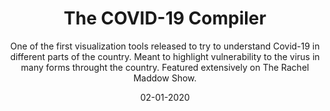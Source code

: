 ---
name: "The COVID-19 Compiler"
description: One of the first visualization tools released to try to understand Covid-19 in different parts of the country. Meant to highlight vulnerability to the virus in many forms throught the country. Featured extensively on The Rachel Maddow Show. 

title: "The COVID-19 Compiler"
subtitle: One of the first visualization tools released to try to understand Covid-19 in different parts of the country. Meant to highlight vulnerability to the virus in many forms throught the country. Featured extensively on The Rachel Maddow Show. 

date: "02-01-2020"
order: 2
thumbnail: media/thumbnail.png

company: "Topos"
collaborators: 
- Sam Coxon
- Ria McIlwraith
- Eric Buth
- Ellery Royston
- Sam Burns
- Carlo Bailey
- Mahir Yavuz

categories:
  - product-design
  - front-end-development
  - data-visualization
embeddedImages:

---